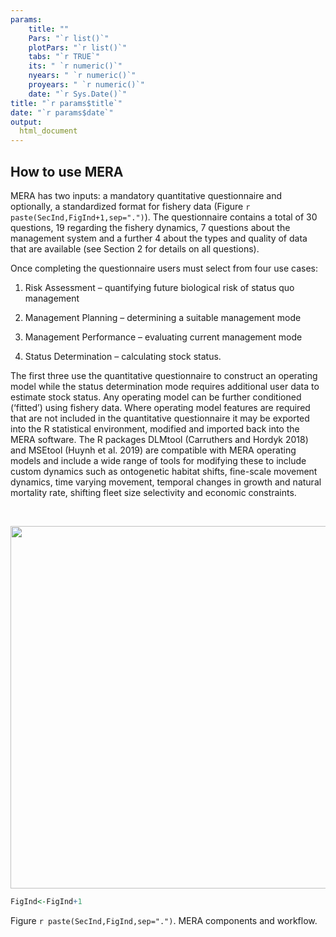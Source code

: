 ```yaml
---
params: 
    title: ""
    Pars: "`r list()`"
    plotPars: "`r list()`"
    tabs: "`r TRUE`"
    its: " `r numeric()`"
    nyears: " `r numeric()`"
    proyears: " `r numeric()`"
    date: "`r Sys.Date()`"
title: "`r params$title`"
date: "`r params$date`"
output:
  html_document
---
```




## How to use MERA 

MERA has two inputs: a mandatory quantitative questionnaire and optionally, a standardized format for fishery data (Figure `r paste(SecInd,FigInd+1,sep=".")`). The questionnaire contains a total of 30 questions, 19 regarding the fishery dynamics, 7 questions about the management system and a further 4 about the types and quality of data that are available (see Section 2 for details on all questions). 

Once completing the questionnaire users must select from four use cases: 

1.	Risk Assessment – quantifying future biological risk of status quo management

2.	Management Planning – determining a suitable management mode

3.	Management Performance – evaluating current management mode

4.	Status Determination – calculating stock status. 

The first three use the quantitative questionnaire to construct an operating model while the status determination mode requires additional user data to estimate stock status. Any operating model can be further conditioned (‘fitted’) using fishery data. Where operating model features are required that are not included in the quantitative questionnaire it may be exported into the R statistical environment, modified and imported back into the MERA software. The R packages DLMtool (Carruthers and Hordyk 2018) and MSEtool (Huynh et al. 2019) are compatible with MERA operating models and include a wide range of tools for modifying  these to include custom dynamics such as ontogenetic habitat shifts, fine-scale movement dynamics, time varying movement, temporal changes in growth and natural mortality rate, shifting fleet size selectivity and economic constraints. 

<br />

<img src="./Images/MERA Diagram.jpg" width="580">

```r

FigInd<-FigInd+1

```

Figure `r paste(SecInd,FigInd,sep=".")`. MERA components and workflow. 






